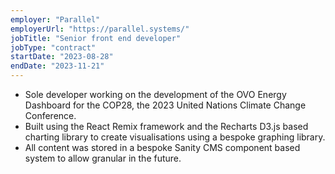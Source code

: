 ```yaml
---
employer: "Parallel"
employerUrl: "https://parallel.systems/"
jobTitle: "Senior front end developer"
jobType: "contract"
startDate: "2023-08-28"
endDate: "2023-11-21"
---
```



- Sole developer working on the development of the <InternalLink href="ovo-energy-dashboard">OVO Energy Dashboard</InternalLink> for the COP28, the 2023 United Nations Climate Change Conference.
- Built using the React Remix framework and the Recharts D3.js based charting library to create visualisations using a bespoke graphing library.
- All content was stored in a bespoke Sanity CMS component based system to allow granular in the future.
